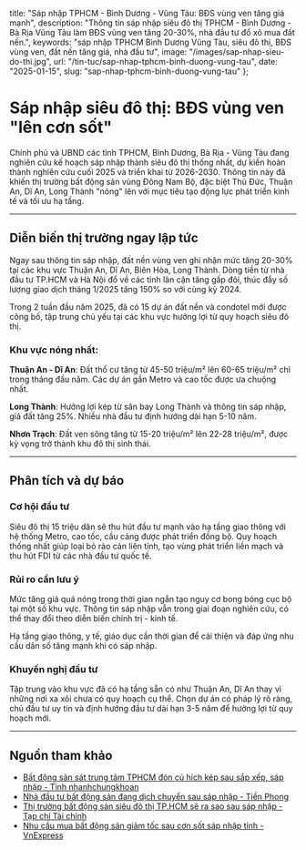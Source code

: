   title: "Sáp nhập TPHCM - Bình Dương - Vũng Tàu: BĐS vùng ven tăng giá mạnh",
  description: "Thông tin sáp nhập siêu đô thị TPHCM - Bình Dương - Bà Rịa Vũng Tàu làm BĐS vùng ven tăng 20-30%, nhà đầu tư đổ xô mua đất nền.",
  keywords: "sáp nhập TPHCM Bình Dương Vũng Tàu, siêu đô thị, BĐS vùng ven, đất nền tăng giá, nhà đầu tư",
  image: "/images/sap-nhap-sieu-do-thi.jpg",
  url: "/tin-tuc/sap-nhap-tphcm-binh-duong-vung-tau",
  date: "2025-01-15",
  slug: "sap-nhap-tphcm-binh-duong-vung-tau"
};

# Sáp nhập siêu đô thị: BĐS vùng ven "lên cơn sốt"

Chính phủ và UBND các tỉnh TPHCM, Bình Dương, Bà Rịa - Vũng Tàu đang nghiên cứu kế hoạch sáp nhập thành siêu đô thị thống nhất, dự kiến hoàn thành nghiên cứu cuối 2025 và triển khai từ 2026-2030. Thông tin này đã khiến thị trường bất động sản vùng Đông Nam Bộ, đặc biệt Thủ Đức, Thuận An, Dĩ An, Long Thành "nóng" lên với mục tiêu tạo động lực phát triển kinh tế và tối ưu hạ tầng.

---

## Diễn biến thị trường ngay lập tức

Ngay sau thông tin sáp nhập, đất nền vùng ven ghi nhận mức tăng 20-30% tại các khu vực Thuận An, Dĩ An, Biên Hòa, Long Thành. Dòng tiền từ nhà đầu tư TP.HCM và Hà Nội đổ về các tỉnh lân cận tăng gấp đôi, thúc đẩy số lượng giao dịch tháng 1/2025 tăng 150% so với cùng kỳ 2024.

Trong 2 tuần đầu năm 2025, đã có 15 dự án đất nền và condotel mới được công bố, tập trung chủ yếu tại các khu vực hưởng lợi từ quy hoạch siêu đô thị.

### Khu vực nóng nhất:
**Thuận An - Dĩ An**: Đất thổ cư tăng từ 45-50 triệu/m² lên 60-65 triệu/m² chỉ trong tháng đầu năm. Các dự án gần Metro và cao tốc được ưa chuộng nhất.

**Long Thành**: Hưởng lợi kép từ sân bay Long Thành và thông tin sáp nhập, giá đất tăng 25%. Nhiều nhà đầu tư định hướng dài hạn 5-10 năm.

**Nhơn Trạch**: Đất ven sông tăng từ 15-20 triệu/m² lên 22-28 triệu/m², được kỳ vọng trở thành khu đô thị sinh thái.

---

## Phân tích và dự báo

### Cơ hội đầu tư
Siêu đô thị 15 triệu dân sẽ thu hút đầu tư mạnh vào hạ tầng giao thông với hệ thống Metro, cao tốc, cầu cảng được phát triển đồng bộ. Quy hoạch thống nhất giúp loại bỏ rào cản liên tỉnh, tạo vùng phát triển liền mạch và thu hút FDI từ các nhà đầu tư quốc tế.

### Rủi ro cần lưu ý
Mức tăng giá quá nóng trong thời gian ngắn tạo nguy cơ bong bóng cục bộ tại một số khu vực. Thông tin sáp nhập vẫn trong giai đoạn nghiên cứu, có thể thay đổi theo diễn biến chính trị - kinh tế.

Hạ tầng giao thông, y tế, giáo dục cần thời gian để cải thiện và đáp ứng nhu cầu dân số tăng mạnh khi có sáp nhập.

### Khuyến nghị đầu tư
Tập trung vào khu vực đã có hạ tầng sẵn có như Thuận An, Dĩ An thay vì những nơi xa xôi chưa có quy hoạch cụ thể. Chọn dự án có pháp lý rõ ràng, chủ đầu tư uy tín và định hướng đầu tư dài hạn 3-5 năm để hưởng lợi từ quy hoạch mới.

---

## Nguồn tham khảo

- [Bất động sản sát trung tâm TPHCM đón cú hích kép sau sắp xếp, sáp nhập - Tình nhanhchungkhoan](https://www.tinnhanhchungkhoan.vn/bat-dong-san-sat-trung-tam-tphcm-don-cu-hich-kep-sau-sap-xep-sap-nhap-post370802.html)
- [Nhà đầu tư bất động sản đang dịch chuyển sau sáp nhập - Tiền Phong](https://tienphong.vn/nha-dau-tu-bat-dong-san-dang-dich-chuyen-sau-sap-nhap-post1758881.tpo)
- [Thị trường bất động sản siêu đô thị TP.HCM sẽ ra sao sau sáp nhập - Tạp chí Tài chính](https://tapchitaichinh.vn/thi-truong-bat-dong-san-sieu-do-thi-tp-ho-chi-minh-se-ra-sao-sau-sap-nhap.html)
- [Nhu cầu mua bất động sản giảm tốc sau cơn sốt sáp nhập tỉnh - VnExpress](https://vnexpress.net/nhu-cau-mua-bat-dong-san-giam-toc-sau-con-sot-sap-nhap-tinh-4888756.html) 